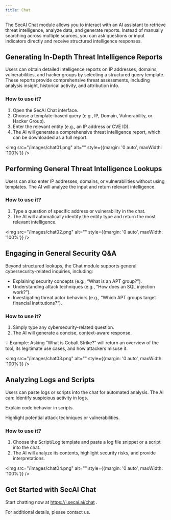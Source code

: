 ```yaml
---
title: Chat
---
```


The SecAI Chat module allows you to interact with an AI assistant to retrieve threat intelligence, analyze data, and generate reports. Instead of manually searching across multiple sources, you can ask questions or input indicators directly and receive structured intelligence responses.

## Generating In-Depth Threat Intelligence Reports
Users can obtain detailed intelligence reports on IP addresses, domains, vulnerabilities, and hacker groups by selecting a structured query template. These reports provide comprehensive threat assessments, including analysis insight, historical activity, and attribution info.
### How to use it?
1. Open the SecAI Chat interface.
2. Choose a template-based query (e.g., IP, Domain, Vulnerability, or Hacker Group).
3. Enter the relevant entity (e.g., an IP address or CVE ID).
4. The AI will generate a comprehensive threat intelligence report, which can be downloaded as a full report.

<img src="/images/chat01.png" alt="" style={{margin: '0 auto', maxWidth: '100%'}} />

## Performing General Threat Intelligence Lookups
Users can also enter IP addresses, domains, or vulnerabilities without using templates. The AI will analyze the input and return relevant intelligence.
### How to use it?
1. Type a question of specific address or vulnerability in the chat.
2. The AI will automatically identify the entity type and return the most relevant intelligence.

<img src="/images/chat02.png" alt="" style={{margin: '0 auto', maxWidth: '100%'}} />

## Engaging in General Security Q&A
Beyond structured lookups, the Chat module supports general cybersecurity-related inquiries, including:
- Explaining security concepts (e.g., “What is an APT group?”).
- Understanding attack techniques (e.g., “How does an SQL injection work?”).
- Investigating threat actor behaviors (e.g., “Which APT groups target financial institutions?”).
### How to use it?
1. Simply type any cybersecurity-related question.
2. The AI will generate a concise, context-aware response.

💡 Example: Asking “What is Cobalt Strike?” will return an overview of the tool, its legitimate use cases, and how attackers misuse it.

<img src="/images/chat03.png" alt="" style={{margin: '0 auto', maxWidth: '100%'}} />

## Analyzing Logs and Scripts
Users can paste logs or scripts into the chat for automated analysis. The AI can:
Identify suspicious activity in logs.

Explain code behavior in scripts.

Highlight potential attack techniques or vulnerabilities.

### How to use it?
1. Choose the Script/Log template and paste a log file snippet or a script into the chat.
2. The AI will analyze its contents, highlight security risks, and provide interpretations.

<img src="/images/chat04.png" alt="" style={{margin: '0 auto', maxWidth: '100%'}} />

## Get Started with SecAI Chat
Start chatting now at https://i.secai.ai/chat .

For additional details, please contact us.
